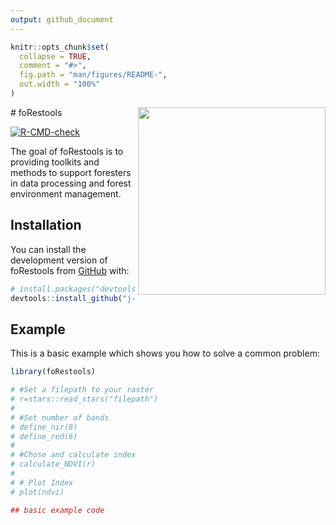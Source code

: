 ```yaml
---
output: github_document
---
```


<!-- README.md is generated from README.Rmd. Please edit that file -->

```r
knitr::opts_chunk$set(
  collapse = TRUE,
  comment = "#>",
  fig.path = "man/figures/README-",
  out.width = "100%"
)
```
 <img src="man/figures/logo.png" align="right" height="300" alt="" />
# foRestools

<!-- badges: start -->
[![R-CMD-check](https://github.com/j-miszczyszyn/foRestools/actions/workflows/R-CMD-check.yaml/badge.svg)](https://github.com/j-miszczyszyn/foRestools/actions/workflows/R-CMD-check.yaml)
<!-- badges: end -->

The goal of foRestools is to providing toolkits and methods to support foresters in data processing and forest environment management.

## Installation

You can install the development version of foRestools from [GitHub](https://github.com/) with:

``` r
# install.packages("devtools")
devtools::install_github("j-miszczyszyn/foRestools")
```

## Example

This is a basic example which shows you how to solve a common problem:

```r
library(foRestools)

# #Set a filepath to your raster
# r=stars::read_stars("filepath")
# 
# #Set number of bands
# define_nir(8)
# define_red(6)
# 
# #Chose and calculate index
# calculate_NDVI(r)
# 
# # Plot Index
# plot(ndvi)

## basic example code
```


